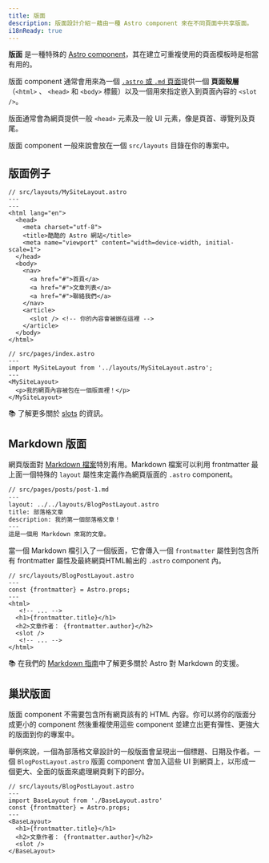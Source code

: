 ```yaml
---
title: 版面
description: 版面設計介紹－藉由一種 Astro component 來在不同頁面中共享版面。
i18nReady: true
---
```


**版面** 是一種特殊的 [Astro component](/zh-tw/basics/astro-components/)，其在建立可重複使用的頁面模板時是相當有用的。

版面 component 通常會用來為一個 [`.astro` 或 `.md` 頁面](/zh-tw/basics/astro-pages/)提供一個 **頁面殼層** （`<html>` 、 `<head>` 和 `<body>` 標籤）以及一個用來指定嵌入到頁面內容的 `<slot />`。 

版面通常會為網頁提供一般 `<head>` 元素及一般 UI 元素，像是頁首、導覽列及頁尾。

版面 component 一般來說會放在一個 `src/layouts` 目錄在你的專案中。

## 版面例子

```astro
// src/layouts/MySiteLayout.astro
---
---
<html lang="en">
  <head>
    <meta charset="utf-8">
    <title>酷酷的 Astro 網站</title>
    <meta name="viewport" content="width=device-width, initial-scale=1">
  </head>
  <body>
    <nav>
      <a href="#">首頁</a>
      <a href="#">文章列表</a>
      <a href="#">聯絡我們</a>
    </nav>
    <article>
      <slot /> <!-- 你的內容會被嵌在這裡 -->
    </article>
  </body>
</html>
```

```astro {3} /</?MySiteLayout>/
// src/pages/index.astro
---
import MySiteLayout from '../layouts/MySiteLayout.astro';
---
<MySiteLayout>
  <p>我的網頁內容被包在一個版面裡！</p>
</MySiteLayout>
```

📚 了解更多關於 [slots](/zh-tw/basics/astro-components/#插槽) 的資訊。

## Markdown 版面

網頁版面對 [Markdown 檔案](/zh-tw/guides/markdown-content/#markdown-and-mdx-pages)特別有用。Markdown 檔案可以利用 frontmatter 最上面一個特殊的 `layout` 屬性來定義作為網頁版面的 `.astro` component。

```markdown {3}
// src/pages/posts/post-1.md
---
layout: ../../layouts/BlogPostLayout.astro
title: 部落格文章
description: 我的第一個部落格文章！
---
這是一個用 Markdown 來寫的文章。
```

當一個 Markdown 檔引入了一個版面，它會傳入一個 `frontmatter` 屬性到包含所有 frontmatter 屬性及最終網頁HTML輸出的 `.astro` component 內。


```astro /frontmatter(?:.\w+)?/
// src/layouts/BlogPostLayout.astro
---
const {frontmatter} = Astro.props;
---
<html>
   <!-- ... -->
  <h1>{frontmatter.title}</h1>
  <h2>文章作者： {frontmatter.author}</h2>
  <slot />
   <!-- ... -->
</html>
```
📚 在我們的 [Markdown 指南](/zh-tw/guides/markdown-content/)中了解更多關於 Astro 對 Markdown 的支援。

## 巢狀版面

版面 component 不需要包含所有網頁該有的 HTML 內容。你可以將你的版面分成更小的 component 然後重複使用這些 component 並建立出更有彈性、更強大的版面到你的專案中。

舉例來說，一個為部落格文章設計的一般版面會呈現出一個標題、日期及作者。一個 `BlogPostLayout.astro` 版面 component 會加入這些 UI 到網頁上，以形成一個更大、全面的版面來處理網頁剩下的部分。

```astro {3} /</?BaseLayout>/
// src/layouts/BlogPostLayout.astro
---
import BaseLayout from './BaseLayout.astro'
const {frontmatter} = Astro.props;
---
<BaseLayout>
  <h1>{frontmatter.title}</h1>
  <h2>文章作者： {frontmatter.author}</h2>
  <slot />
</BaseLayout>
```
